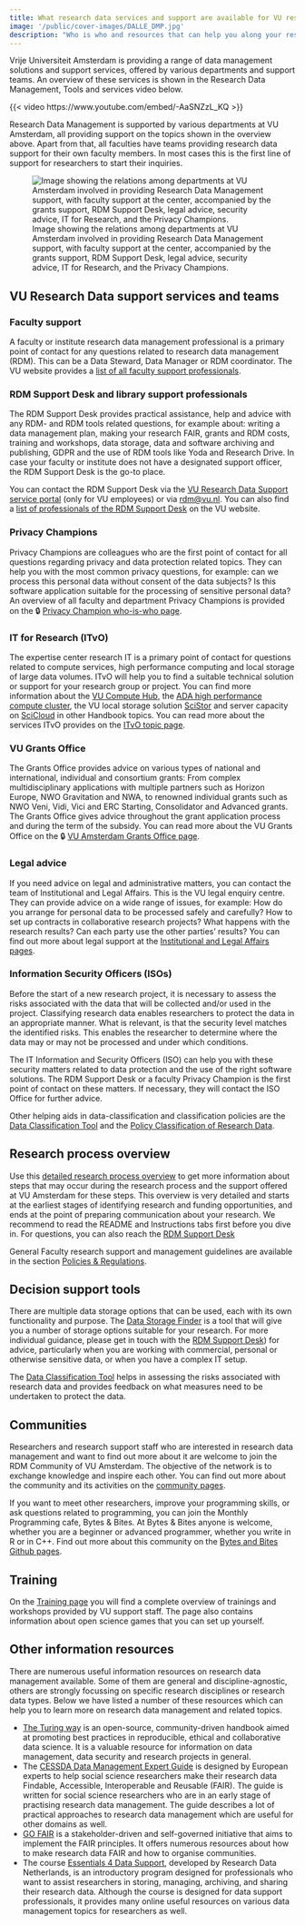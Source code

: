 ```yaml
---
title: What research data services and support are available for VU researchers?
image: '/public/cover-images/DALLE_DMP.jpg'
description: "Who is who and resources that can help you along your research journey."
---
```


Vrije Universiteit Amsterdam is providing a range of data management solutions and support services, offered by various departments and support teams. An overview of these services is shown in the Research Data Management, Tools and services video below.

{{< video https://www.youtube.com/embed/-AaSNZzL_KQ >}}

Research Data Management is supported by various departments at VU Amsterdam, all providing support on the topics shown in the overview above. Apart from that, all faculties have teams providing research data support for their own faculty members. In most cases this is the first line of support for researchers to start their inquiries.

![Image showing the relations among departments at VU Amsterdam involved in providing Research Data Management support, with faculty support at the center, accompanied by the grants support, RDM Support Desk, legal advice, security advice, IT for Research, and the Privacy Champions.](../public/rdm-support-vu.png)

## VU Research Data support services and teams

### Faculty support

A faculty or institute research data management professional is a primary point of contact for any questions related to research data management (RDM). This can be a Data Steward, Data Manager or RDM coordinator. The VU website provides a [list of all faculty support professionals](https://vu.nl/en/employee/research-data-support/contact-your-data-steward).

### RDM Support Desk and library support professionals

The RDM Support Desk provides practical assistance, help and advice with any RDM- and RDM tools related questions, for example about: writing a data management plan, making your research FAIR, grants and RDM costs, training and workshops, data storage, data and software archiving and publishing, GDPR and the use of RDM tools like Yoda and Research Drive. In case your faculty or institute does not have a designated support officer, the RDM Support Desk is the go-to place.

You can contact the RDM Support Desk via the [VU Research Data Support service portal](https://services.vu.nl/esc?id=emp_taxonomy_topic&topic_id=6fa0b56647c31150bfa46d72e36d4317) (only for VU employees) or via [rdm@vu.nl](mailto:rdm@vu.nl). You can also find a [list of professionals of the RDM Support Desk](https://vu.nl/en/employee/research-data-support/rdm-support-desk) on the VU website.

### Privacy Champions

Privacy Champions are colleagues who are the first point of contact for all questions regarding privacy and data protection related topics. They can help you with the most common privacy questions, for example: can we process this personal data without consent of the data subjects? Is this software application suitable for the processing of sensitive personal data? An overview of all faculty and department Privacy Champions is provided on the 🔒 [Privacy Champion who-is-who page](https://vu.nl/en/employee/privacy-and-information-security/privacy-champions-information).

### IT for Research (ITvO)

The expertise center research IT is a primary point of contact for questions related to compute services, high performance computing and local storage of large data volumes. ITvO will help you to find a suitable technical solution or support for your research group or project. You can find more information about the [VU Compute Hub](../topics/compute-hub.qmd), the [ADA high performance compute cluster](../topics/ada.qmd), the VU local storage solution [SciStor](../topics/scistor.qmd) and server capacity on [SciCloud](../topics/scicloud.qmd) in other Handbook topics. You can read more about the services ITvO provides on the [ITvO topic page](../topics/itvo.qmd).

### VU Grants Office

The Grants Office provides advice on various types of national and international, individual and consortium grants: From complex multidisciplinary applications with multiple partners such as Horizon Europe, NWO Gravitation and NWA, to renowned individual grants such as NWO Veni, Vidi, Vici and ERC Starting, Consolidator and Advanced grants. The Grants Office gives advice throughout the grant application process and during the term of the subsidy. You can read more about the VU Grants Office on the 🔒 [VU Amsterdam Grants Office page](https://vu.nl/en/employee/board-and-strategy/writing-and-submitting-a-research-grant-proposal).

### Legal advice

If you need advice on legal and administrative matters, you can contact the team of Institutional and Legal Affairs. This is the VU legal enquiry centre. They can provide advice on a wide range of issues, for example: How do you arrange for personal data to be processed safely and carefully? How to set up contracts in collaborative research projects? What happens with the research results? Can each party use the other parties’ results? You can find out more about legal support at the [Institutional and Legal Affairs pages](https://vu.nl/en/employee/board-and-strategy/institutional-and-legal-affairs).

### Information Security Officers (ISOs)

Before the start of a new research project, it is necessary to assess the risks associated with the data that will be collected and/or used in the project. Classifying research data enables researchers to protect the data in an appropriate manner. What is relevant, is that the security level matches the identified risks. This enables the researcher to determine where the data may or may not be processed and under which conditions.

The IT Information and Security Officers (ISO) can help you with these security matters related to data protection and the use of the right software solutions. The RDM Support Desk or a faculty Privacy Champion is the first point of contact on these matters. If necessary, they will contact the ISO Office for further advice.

Other helping aids in data-classification and classification policies are the [Data Classification Tool](https://vu.nl/en/research/dataclassification) and the [Policy Classification of Research Data](https://rdm.vu.nl/public/policies-regulations/Dataclassificatiebeleid-VU-NL-v1.0.pdf).

## Research process overview

Use this [detailed research process overview](../public/Research_process_overview_v1.5.2.2_2025_06_12.xlsx) to get more information about steps that may occur during the research process and the support offered at VU Amsterdam for these steps. This overview is very detailed and starts at the earliest stages of identifying research and funding opportunities, and ends at the point of preparing communication about your research. We recommend to read the README and Instructions tabs first before you dive in. For questions, you can also reach the [RDM Support Desk](mailto:rdm@vu.nl)

General Faculty research support and management guidelines are available in the section [Policies & Regulations](./plan-and-design.qmd#vu-general-policies-and-regulations).

## Decision support tools

There are multiple data storage options that can be used, each with its own functionality and purpose. The [Data Storage Finder](https://vu.nl/en/research/storagefinder) is a tool that will give you a number of storage options suitable for your research. For more individual guidance, please get in touch with the [RDM Support Desk](mailto:rdm@vu.nl)) for advice, particularly when you are working with commercial, personal or otherwise sensitive data, or when you have a complex IT setup.

The [Data Classification Tool](https://vu.nl/en/research/dataclassification) helps in assessing the risks associated with research data and provides feedback on what measures need to be undertaken to protect the data.

## Communities

Researchers and research support staff who are interested in research data management and want to find out more about it are welcome to join the RDM Community of VU Amsterdam. The objective of the network is to exchange knowledge and inspire each other. You can find out more about the community and its activities on the [community pages](https://vu.nl/en/employee/research-data-support/rdm-community).

If you want to meet other researchers, improve your programming skills, or ask questions related to programming, you can join the Monthly Programming cafe, Bytes & Bites. At Bytes & Bites anyone is welcome, whether you are a beginner or advanced programmer, whether you write in R or in C++. Find out more about this community on the [Bytes and Bites Github pages](https://ubvu.github.io/bytes-and-bites/).

## Training

On the [Training page](../topics/trainings.qmd) you will find a complete overview of trainings and workshops provided by VU support staff. The page also contains information about open science games that you can set up yourself.

## Other information resources

There are numerous useful information resources on research data management available. Some of them are general and discipline-agnostic, others are strongly focussing on specific research disciplines or research data types. Below we have listed a number of these resources which can help you to learn more on research data management and related topics.

* [The Turing way](https://book.the-turing-way.org/) is an open-source, community-driven handbook aimed at promoting best practices in reproducible, ethical and collaborative data science. It is a valuable resource for information on data management, data security and research projects in general.
* The [CESSDA Data Management Expert Guide](https://dmeg.cessda.eu/Data-Management-Expert-Guide) is designed by European experts to help social science researchers make their research data Findable, Accessible, Interoperable and Reusable (FAIR). The guide is written for social science researchers who are in an early stage of practising research data management. The guide describes a lot of practical approaches to research data management which are useful for other domains as well.
* [GO FAIR](https://www.go-fair.org/) is a stakeholder-driven and self-governed initiative that aims to implement the FAIR principles. It offers numerous resources about how to make research data FAIR and how to organise communities. 
* The course [Essentials 4 Data Support](https://researchdata.nl/essentials-4-data-support/), developed by Research Data Netherlands, is an introductory program designed for professionals who want to assist researchers in storing, managing, archiving, and sharing their research data. Although the course is designed for data support professionals, it provides many online useful resources on various data management topics for researchers as well.
